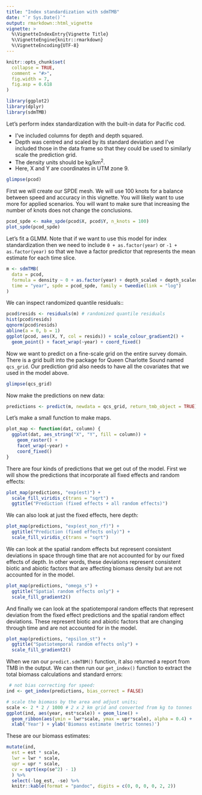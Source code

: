 ```yaml
---
title: "Index standardization with sdmTMB"
date: "`r Sys.Date()`"
output: rmarkdown::html_vignette
vignette: >
  %\VignetteIndexEntry{Vignette Title}
  %\VignetteEngine{knitr::rmarkdown}
  %\VignetteEncoding{UTF-8}
---
```


```r
knitr::opts_chunk$set(
  collapse = TRUE,
  comment = "#>",
  fig.width = 7,
  fig.asp = 0.618
)
```

```r
library(ggplot2)
library(dplyr)
library(sdmTMB)
```

Let's perform index standardization with the built-in data for Pacific cod. 

- I've included columns for depth and depth squared. 
- Depth was centred and scaled by its standard deviation and I've included those in the data frame so that they could be used to similarly scale the prediction grid.
- The density units should be kg/km^2^.
- Here, X and Y are coordinates in UTM zone 9.

```r
glimpse(pcod)
```

First we will create our SPDE mesh. We will use 100 knots for a balance between speed and accuracy in this vignette. You will likely want to use more for applied scenarios. You will want to make sure that increasing the number of knots does not change the conclusions.

```r
pcod_spde <- make_spde(pcod$X, pcod$Y, n_knots = 100)
plot_spde(pcod_spde)
```

Let's fit a GLMM. Note that if we want to use this model for index standardization then we need to include `0 + as.factor(year)` or `-1 + as.factor(year)` so that we have a factor predictor that represents the mean estimate for each time slice.

```r
m <- sdmTMB(
  data = pcod, 
  formula = density ~ 0 + as.factor(year) + depth_scaled + depth_scaled2,
  time = "year", spde = pcod_spde, family = tweedie(link = "log")
)
```

We can inspect randomized quantile residuals::

```r
pcod$resids <- residuals(m) # randomized quantile residuals
hist(pcod$resids)
qqnorm(pcod$resids)
abline(a = 0, b = 1)
ggplot(pcod, aes(X, Y, col = resids)) + scale_colour_gradient2() +
  geom_point() + facet_wrap(~year) + coord_fixed()
```

Now we want to predict on a fine-scale grid on the entire survey domain. There is a grid built into the package for Queen Charlotte Sound named `qcs_grid`. Our prediction grid also needs to have all the covariates that we used in the model above.

```r
glimpse(qcs_grid)
```

Now make the predictions on new data:

```r
predictions <- predict(m, newdata = qcs_grid, return_tmb_object = TRUE)
```

Let's make a small function to make maps.

```r
plot_map <- function(dat, column) {
  ggplot(dat, aes_string("X", "Y", fill = column)) +
    geom_raster() +
    facet_wrap(~year) +
    coord_fixed()
}
```

There are four kinds of predictions that we get out of the model. First we will show the predictions that incorporate all fixed effects and random effects:

```r
plot_map(predictions, "exp(est)") +
  scale_fill_viridis_c(trans = "sqrt") +
  ggtitle("Prediction (fixed effects + all random effects)")
```

We can also look at just the fixed effects, here depth:

```r
plot_map(predictions, "exp(est_non_rf)") +
  ggtitle("Prediction (fixed effects only)") +
  scale_fill_viridis_c(trans = "sqrt")
```

We can look at the spatial random effects but represent consistent deviations in space through time that are not accounted for by our fixed effects of depth. In other words, these deviations represent consistent biotic and abiotic factors that are affecting biomass density but are not accounted for in the model.

```r
plot_map(predictions, "omega_s") +
  ggtitle("Spatial random effects only") +
  scale_fill_gradient2()
```

And finally we can look at the spatiotemporal random effects that represent deviation from the fixed effect predictions and the spatial random effect deviations. These represent biotic and abiotic factors that are changing through time and are not accounted for in the model.

```r
plot_map(predictions, "epsilon_st") +
  ggtitle("Spatiotemporal random effects only") +
  scale_fill_gradient2()
```

When we ran our `predict.sdmTBM()` function, it also returned a report from TMB in the output. We can then run our `get_index()` function to extract the total biomass calculations and standard errors:

```r
 # not bias correcting for speed:
ind <- get_index(predictions, bias_correct = FALSE)
```

```r
# scale the biomass by the area and adjust units;
scale <- 2 * 2 / 1000 # 2 x 2 km grid and converted from kg to tonnes
ggplot(ind, aes(year, est*scale)) + geom_line() +
  geom_ribbon(aes(ymin = lwr*scale, ymax = upr*scale), alpha = 0.4) +
  xlab('Year') + ylab('Biomass estimate (metric tonnes)')
```

These are our biomass estimates:

```r
mutate(ind, 
  est = est * scale,
  lwr = lwr * scale,
  upr = upr * scale,
  cv = sqrt(exp(se^2) - 1)
  ) %>% 
  select(-log_est, -se) %>%
  knitr::kable(format = "pandoc", digits = c(0, 0, 0, 0, 2, 2))
```
